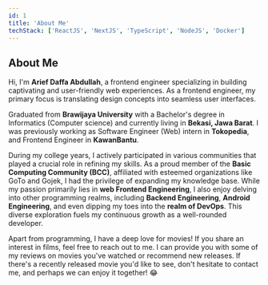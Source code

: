 ```yaml
---
id: 1
title: 'About Me'
techStack: ['ReactJS', 'NextJS', 'TypeScript', 'NodeJS', 'Docker']
---
```


## About Me

Hi, I'm **Arief Daffa Abdullah**, a frontend engineer specializing in
building captivating and user-friendly web experiences. As a frontend
engineer, my primary focus is translating design concepts into
seamless user interfaces.

Graduated from **Brawijaya University** with a Bachelor's degree in Informatics (Computer science) and currently living in **Bekasi, Jawa Barat**.
I was previously working as Software Engineer (Web) intern in **Tokopedia**, and Frontend Engineer in **KawanBantu**.

During my college years, I actively participated in various communities that played a crucial role in refining my skills.
As a proud member of the **Basic Computing Community (BCC)**, affiliated with esteemed organizations like GoTo and Gojek,
I had the privilege of expanding my knowledge base. While my passion primarily lies in **web Frontend Engineering**,
I also enjoy delving into other programming realms, including **Backend Engineering**,
**Android Engineering**, and even dipping my toes into the **realm of DevOps**.
This diverse exploration fuels my continuous growth as a well-rounded developer.

Apart from programming, I have a deep love for movies! If you share an interest in films,
feel free to reach out to me. I can provide you with some of my reviews on movies you've watched or recommend new releases.
If there's a recently released movie you'd like to see, don't hesitate to contact me, and perhaps we can enjoy it together! 😂
